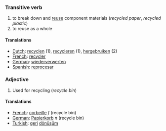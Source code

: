 ===Transitive verb===

#to break down and [[reuse]] component materials (''recycled paper'', ''recycled plastic'')
#to reuse as a whole

====Translations====
*[[Dutch]]: [[recyclen]] (1), [[recycleren]] (1), [[hergebruiken]] (2)
*[[French]]: [[recycler]]
*[[German]]: [[wiederverwerten]]
*[[Spanish]]: [[reprocesar]]

===Adjective===

# Used for recycling (''recycle bin'')

====Translations====
*[[French]]: [[corbeille]] ''f'' (recycle bin)
*[[German]]: [[Papierkorb]] ''n'' (recycle bin)
*[[Turkish]]: [[geri]] [[dönüşüm]]